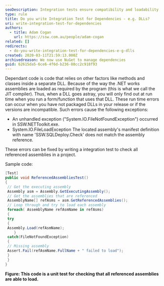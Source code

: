 ```yaml
---
seoDescription: Integration tests ensure compatibility and loadability of dependencies, such as DLLs, by verifying their existence and versions.
type: rule
title: Do you write Integration Test for Dependencies - e.g. DLLs?
uri: write-integration-test-for-dependencies
authors:
  - title: Adam Cogan
    url: https://ssw.com.au/people/adam-cogan
related: []
redirects:
  - do-you-write-integration-test-for-dependencies-e-g-dlls
created: 2020-03-11T21:59:13.000Z
archivedreason: We now use NuGet to manage dependencies
guid: 62615da5-6ce6-4f6d-b236-88cc2c918f93
---
```


Dependant code is code that relies on other factors like methods and classes inside a separate DLL. Because of the way the .NET works assemblies are loaded as required by the program (this is what we call the JIT compiler). Thus, when a DLL goes astray, you will only find out at run time when you run a form/function that uses that DLL. These run time errors can occur when you have not packaged DLLs in your release or if the versions are incompatible. Such errors cause the following exceptions:
- An unhandled exception ("System.IO.FileNotFoundException") occurred in SSW.NETToolkit.exe.
- System.IO.FileLoadException The located assembly's manifest definition with name 'SSW.SQLDeploy.Check' does not match the assembly reference.

These errors can be fixed by writing a integration test to check all referenced assemblies in a project.

Sample code:

```cs
[Test]
public void ReferencedAssembliesTest()
{
 // Get the executing assembly
 Assembly asm = Assembly.GetExecutingAssembly();
 // Get the assemblies that are referenced
 AssemblyName[] refAsms = asm.GetReferencedAssemblies();
 // Loop through and try to load each assembly
 foreach( AssemblyName refAsmName in refAsms)
 {
 try
 {
 Assembly.Load(refAsmName);
 	}
 catch(FileNotFoundException)
 {
 // Missing assembly
 Assert.Fail(refAsmName.FullName + " failed to load");
 }
 }
}
```

**Figure: This code is a unit test for checking that all referenced assemblies are able to load.**
